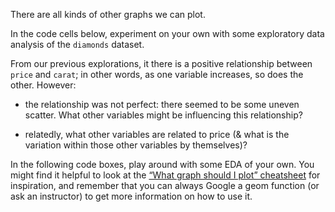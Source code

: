 

There are all kinds of other graphs we can plot.

In the code cells below, experiment on your own with some exploratory data analysis of the `diamonds` dataset.

From our previous explorations, it there is a positive relationship between `price` and `carat`; in other words, as one variable increases, so does the other. However:

* the relationship was not perfect: there seemed to be some uneven scatter. What other variables might be influencing this relationship?

* relatedly, what other variables are related to price (& what is the variation within those other variables by themselves)?

<!-- Book version -->

<!-- TODO: 
book exercises on EDA
-->

<!-- End book -->

<!-- Tutorial version -->

In the following code boxes, play around with some EDA of your own. You might find it helpful to look at the ["What graph should I plot" cheatsheet](https://drive.google.com/file/d/1zsedQ9kHFtxhFE3R99PQ1a_yTTamJu3e/view?usp=sharing) for inspiration, and remember that you can always Google a geom function (or ask an instructor) to get more information on how to use it.

```r


```

```r


```

```r


```

```r


```

<!-- End tutorial -->


